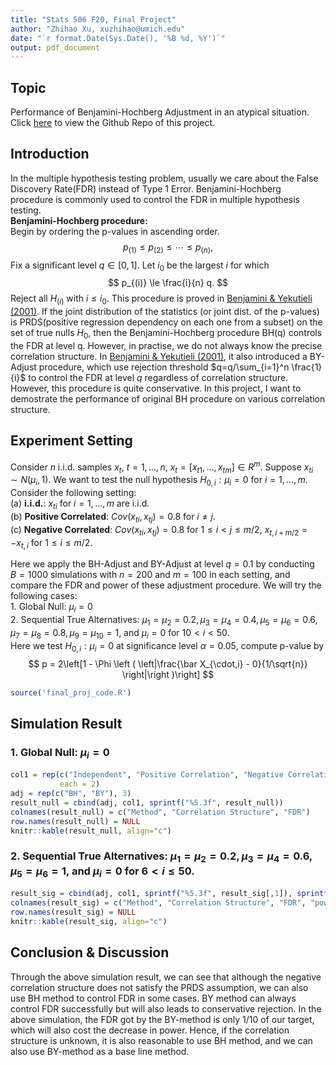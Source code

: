 ```yaml
---
title: "Stats 506 F20, Final Project"
author: "Zhihao Xu, xuzhihao@umich.edu"
date: "`r format.Date(Sys.Date(), '%B %d, %Y')`"
output: pdf_document
---
```


## Topic
Performance of Benjamini-Hochberg Adjustment in an atypical situation. Click [here](https://github.com/ZhihaoXu/Stats506_finalproject) to view the Github Repo of this project.

## Introduction
In the multiple hypothesis testing problem, usually we care about the False Discovery Rate(FDR) instead of Type 1 Error. Benjamini-Hochberg procedure is commonly used to control the FDR in multiple hypothesis testing.  
**Benjamini-Hochberg procedure:**  
Begin by ordering the p-values in ascending order.
$$
p_{(1)} \le p_{(2)} \le \cdots \le p_{(n)},
$$
Fix a significant level $q \in [0,1]$. Let $i_0$ be the largest $i$ for which
$$
p_{(i)} \le \frac{i}{n} q.
$$
Reject all $H_{(i)}$ with $i \le i_0$. This procedure is proved in [Benjamini & Yekutieli (2001)](https://projecteuclid.org/euclid.aos/1013699998). If the joint distribution of the statistics (or joint dist. of the p-values) is PRDS(positive regression dependency on each one from a subset) on the set of true nulls $H_0$, then the Benjamini-Hochberg procedure BH(q) controls the FDR at level q. However, in practise, we do not always know the precise correlation structure. In [Benjamini & Yekutieli (2001)](https://projecteuclid.org/euclid.aos/1013699998), it also introduced a BY-Adjust procedure, which use rejection threshold $q=q/\sum_{i=1}^n \frac{1}{i}$ to control the FDR at level $q$ regardless of correlation structure. However, this procedure is quite conservative. In this project, I want to demostrate the performance of original BH procedure on various correlation structure.

## Experiment Setting
Consider $n$ i.i.d. samples $x_t$, $t = 1,...,n$, $x_t = [x_{t1},...,x_{tm}] \in R^m$. Suppose $x_{ti} \sim N(\mu_i,1)$. We want to test the null hypothesis $H_{0,i} : \mu_i = 0$ for $i = 1,...,m$. Consider the following setting:  
(a) **i.i.d.**: $x_{ti}$ for $i = 1, ... , m$ are i.i.d.  
(b) **Positive Correlated**: $Cov(x_{ti}, x_{tj}) = 0.8$ for $i\ne j$.  
(c) **Negative Correlated**: $Cov(x_{ti}, x_{tj}) = 0.8$ for $1 \le i <j \le m/2$, $x_{t, i+m/2} = -x_{t,i}$ for $1 \le i \le m/2$.  
 
Here we apply the BH-Adjust and BY-Adjust at level $q=0.1$ by conducting $B=1000$ simulations with $n=200$ and $m=100$ in each setting, and compare the FDR and power of these adjustment procedure. We will try the following cases:  
1. Global Null: $\mu_i=0$  
2. Sequential True Alternatives: $\mu_1=\mu_2=0.2, \mu_3=\mu_4 = 0.4, \mu_5=\mu_6=0.6, \mu_7=\mu_8=0.8, \mu_9=\mu_{10}=1$, and $\mu_i=0$ for $10<i<50$.  
Here we test $H_{0,i}: \mu_i = 0$ at significance level $\alpha = 0.05$, compute p-value by
$$
p = 2\left[1 - \Phi \left ( \left|\frac{\bar X_{\cdot,i} - 0}{1/\sqrt{n}} \right|\right )\right]
$$

```r
source('final_proj_code.R')
```

## Simulation Result
### 1. Global Null: $\mu_i=0$
```r
col1 = rep(c("Independent", "Positive Correlation", "Negative Correlation"), 
           each = 2)
adj = rep(c("BH", "BY"), 3)
result_null = cbind(adj, col1, sprintf("%5.3f", result_null))
colnames(result_null) = c("Method", "Correlation Structure", "FDR")
row.names(result_null) = NULL
knitr::kable(result_null, align="c")
```

### 2. Sequential True Alternatives: $\mu_1=\mu_2=0.2, \mu_3=\mu_4 = 0.6, \mu_5=\mu_6=1,$ and $\mu_i=0$ for $6<i\le50$.
```r
result_sig = cbind(adj, col1, sprintf("%5.3f", result_sig[,1]), sprintf("%5.3f", result_sig[,2]))
colnames(result_sig) = c("Method", "Correlation Structure", "FDR", "power")
row.names(result_sig) = NULL
knitr::kable(result_sig, align="c")
```


## Conclusion & Discussion
Through the above simulation result, we can see that although the negative correlation structure does not satisfy the PRDS assumption, we can also use BH method to control FDR in some cases. BY method can always control FDR successfully but will also leads to conservative rejection. In the above simulation, the FDR got by the BY-method is only 1/10 of our target, which will also cost the decrease in power. Hence, if the correlation structure is unknown, it is also reasonable to use BH method, and we can also use BY-method as a base line method.





